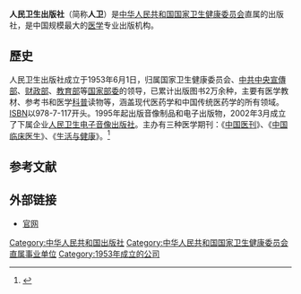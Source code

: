 {{Infobox publisher
| name        = 人民卫生出版社有限公司<br>People's Medical Publishing House Co., Ltd.
| image        = [[File:人民卫生出版社的标识.png|File:人民卫生出版社的标识.png]]
| parent       = 
| status       = 
| founded      = 1953年6月1日
| founder      = 
| successor    = 
| country      = {{PRC}}
| headquarters = [[北京市|北京市]][[朝阳区|朝阳区]]潘家园南里19号人卫大厦B座
| distribution = 中国大陆
| keypeople    = [[胡国臣|胡国臣]]（社长兼总编辑）
| publications = 图书、期刊、电子音像制品
| topics       = 医学
| genre        = 
| imprints     = 
| revenue      = 
| numemployees = 
| isbn_code    = 978-7-117
| url          = http://www.pmph.com/
}}
'''人民卫生出版社'''（简称'''人卫'''）是[[中华人民共和国|中华人民共和国]][[中华人民共和国国家卫生健康委员会|国家卫生健康委员会]]直属的出版社，是中国规模最大的[[医学|医学]]专业出版机构。

==歷史==
人民卫生出版社成立于1953年6月1日，归属国家卫生健康委员会、[[中共中央宣傳部|中共中央宣傳部]]、[[中华人民共和国财政部|财政部]]、[[中华人民共和国教育部|教育部]]等[[国家部委|国家部委]]的领导，已累计出版图书2万余种，主要有医学教材、参考书和医学[[科普|科普]]读物等，涵盖现代医药学和中国传统医药学的所有领域。[[ISBN|ISBN]]以978-7-117开头。1995年起出版音像制品和电子出版物，2002年3月成立了下属企业[[人民卫生电子音像出版社|人民卫生电子音像出版社]]。主办有三种医学期刊：《[[中国医刊|中国医刊]]》、《[[中国临床医生|中国临床医生]]》、《[[生活与健康|生活与健康]]》。<ref>{{cite web|title=人卫介绍|publisher=人民卫生出版社|url=http://pmph.com/about/about_pmph.aspx|deadurl=yes|archiveurl=https://web.archive.org/web/20071215171605/http://www.pmph.com/about/about_pmph.aspx|archivedate=2007-12-15|accessdate=2011-01-13}}</ref>

==参考文献==
{{reflist}}

==外部链接==
* [http://www.pmph.com/ 官网]{{Wayback|url=http://www.pmph.com/ |date=20110120184141 }}

{{人民出版社}}
{{DEFAULTSORT:R}}

[[Category:中华人民共和国出版社|Category:中华人民共和国出版社]]
[[Category:中华人民共和国国家卫生健康委员会直属事业单位|Category:中华人民共和国国家卫生健康委员会直属事业单位]]
[[Category:1953年成立的公司|Category:1953年成立的公司]]